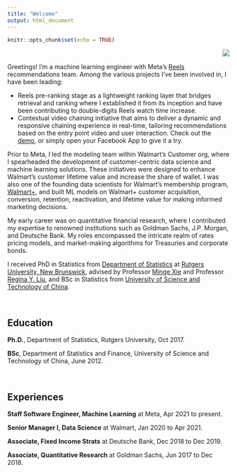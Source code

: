 ```yaml
---
title: "Welcome"
output: html_document
---
```


```r
knitr::opts_chunk$set(echo = TRUE)
```

<img align="right" scale=1 src="images/profile-modified.png">

&nbsp;

Greetings! I'm a machine learning engineer with Meta's [Reels](https://about.fb.com/news/2021/09/launching-reels-on-facebook-us/) recommendations team. Among the various projects I've been involved in, I have been leading: 

* Reels pre-ranking stage as a lightweight ranking layer that bridges retrieval and ranking where I established it from its inception and have been contributing to double-digits Reels watch time increase. 
* Contextual video chaining initiative that aims to deliver a dynamic and responsive chaining experience in real-time, tailoring recommendations based on the entry point video and user interaction. Check out the [demo](https://www.facebook.com/reel/24663978383201228), or simply open your Facebook App to give it a try.

Prior to Meta, I led the modeling team within Walmart's Customer org, where I spearheaded the development of customer-centric data science and machine learning solutions. These initiatives were designed to enhance Walmart's customer lifetime value and increase the share of wallet. I was also one of the founding data scientists for Walmart's membership program, [Walmart+](https://corporate.walmart.com/news/2020/09/01/walmart-introduces-walmart), and built ML models on Walmart+ customer acquisition, conversion, retention, reactivation, and lifetime value for making informed marketing decisions. 

My early career was on quantitative financial research, where I contributed my expertise to renowned institutions such as Goldman Sachs, J.P. Morgan, and Deutsche Bank. My roles encompassed the intricate realm of rates pricing models, and market-making algorithms for Treasuries and corporate bonds.


I received PhD in Statistics from [Department of Statistics](https://statistics.rutgers.edu/) at [Rutgers University, New Brunswick](https://newbrunswick.rutgers.edu/), advised by Professor [Minge Xie](http://www.stat.rutgers.edu/home/mxie/) and Professor [Regina Y. Liu](http://www.stat.rutgers.edu/joomlatools-files/docman-files/Liu-CV-05-2015.pdf), and BSc in Statistics from [University of Science and Technology of China](https://www.ustc.edu.cn/).

&nbsp;


## Education

**Ph.D.**, Department of Statistics, Rutgers University, Oct 2017.

**BSc**, Department of Statistics and Finance, University of Science and Technology of China, June 2012.

&nbsp;

## Experiences

**Staff Software Engineer, Machine Learning** at Meta, Apr 2021 to present.

**Senior Manager I, Data Science** at Walmart, Jan 2020 to Apr 2021.

**Associate, Fixed Income Strats** at Deutsche Bank, Dec 2018 to Dec 2019.

**Associate, Quantitative Research** at Goldman Sachs, Jun 2017 to Dec 2018.

&nbsp;